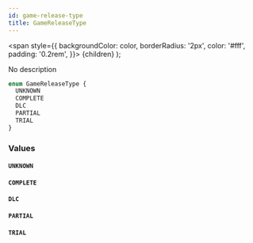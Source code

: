 ```yaml
---
id: game-release-type
title: GameReleaseType
---
```


<span
style={{
      backgroundColor: color,
      borderRadius: '2px',
      color: '#fff',
      padding: '0.2rem',
    }}>
{children}
</span>
);

No description

```graphql
enum GameReleaseType {
  UNKNOWN
  COMPLETE
  DLC
  PARTIAL
  TRIAL
}
```

### Values

#### `UNKNOWN`

#### `COMPLETE`

#### `DLC`

#### `PARTIAL`

#### `TRIAL`
